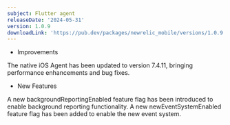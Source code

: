 ```yaml
---
subject: Flutter agent
releaseDate: '2024-05-31'
version: 1.0.9
downloadLink: 'https://pub.dev/packages/newrelic_mobile/versions/1.0.9'
---
```


* Improvements

The native iOS Agent has been updated to version 7.4.11, bringing performance enhancements and bug fixes.

* New Features

A new backgroundReportingEnabled feature flag has been introduced to enable background reporting functionality.
A new newEventSystemEnabled feature flag has been added to enable the new event system.
